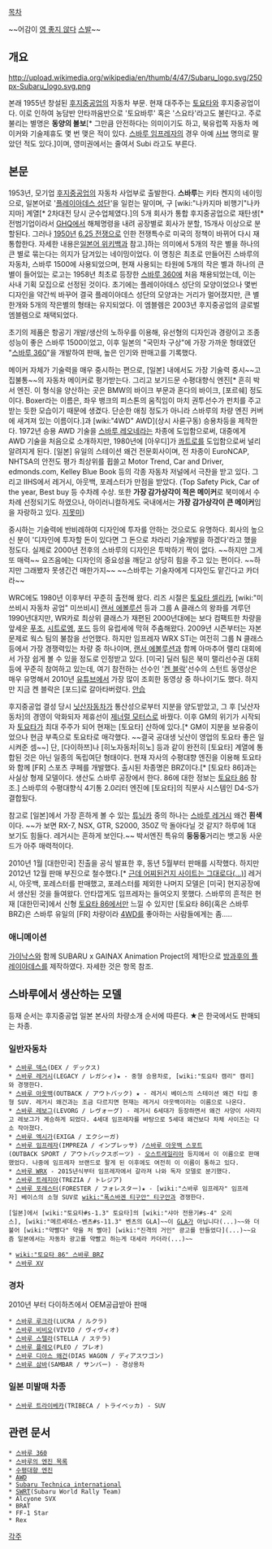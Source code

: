 [[목차]]

~~어감이 [[영 좋지 않다]] [[씨발|스발]]~~

== 개요 ==
http://upload.wikimedia.org/wikipedia/en/thumb/4/47/Subaru_logo.svg/250px-Subaru_logo.svg.png

본래 1955년 창설된 [[후지중공업]]의 자동차 부문. 현재 대주주는 [[토요타]]와 후지중공업이다. 이로 인하여 농담반 안타까움반으로 '토요바루' 혹은 '스요타'라고도 불린다고. 주로 불리는 별명은 '''동양의 볼보'''[* 그만큼 안전하다는 의미이기도 하고, 북유럽쪽 자동차 메이커와 기술제휴도 몇 번 맺은 적이 있다. [[스바루 임프레자]]의 경우 아예 [[사브]] 명의로 팔았던 적도 있다.]이며, 영미권에서는 줄여서 Subi 라고도 부른다.
== 본문 ==
1953년, 모기업 [[후지중공업]]의 자동차 사업부로 출발한다. '''스바루'''는 키타 켄지의 네이밍으로, 일본어로 '[[플레이아데스 성단]]'을 일컫는 말이며, 구 [wiki:"나카지마 비행기"나카지마] 계열[* 2차대전 당시 군수업체였다.]의 5개 회사가 통합 후지중공업으로 재탄생[* 전범기업이라서 [[GHQ]]에서 해체명령을 내려 공장별로 회사가 분할, 15개사 이상으로 분할된다. 그러나 [[1950년]] [[6.25 전쟁]]으로 인한 전쟁특수로 미국의 정책이 바뀌어 다시 재통합한다. 자세한 내용은[http://ja.wikipedia.org/wiki/%E5%AF%8C%E5%A3%AB%E9%87%8D%E5%B7%A5%E6%A5%AD 일본어 위키백과] 참고.]하는 의미에서 5개의 작은 별을 하나의 큰 별로 묶는다는 의지가 담겨있는 네이밍이었다. 이 명칭은 최초로 만들어진 스바루의 자동차, 스바루 1500에 사용되었으며, 현재 사용되는 타원에 5개의 작은 별과 하나의 큰 별이 들어있는 로고는 1958년 최초로 등장한 [[스바루 360]]에 처음 채용되었는데, 이는 사내 기획 모집으로 선정된 것이다. 초기에는 플레이아데스 성단의 모양이었으나 몇번 디자인을 약간씩 바꾸어 결국 플레이아데스 성단의 모양과는 거리가 멀어졌지만, 큰 별 한개와 5개의 작은별의 형태는 유지되었다. 이 엠블렘은 2003년 후지중공업의 글로벌 엠블렘으로 채택되었다.

초기의 제품은 항공기 개발/생산의 노하우를 이용해, 유선형의 디자인과 경량이고 조종성능이 좋은 스바루 1500이었고, 이후 일본의 "국민차 구상"에 가장 가까운 형태였던 "[[스바루 360]]"을 개발하여 판매, 높은 인기와 판매고를 기록했다.

메이커 자체가 기술력을 매우 중시하는 편으로, [일본] 내에서도 가장 기술력 중시~~고집불통~~의 자동차 메이커로 평가받는다. 그리고 보기드문 수평대향식 엔진[* 흔히 박서 엔진. 이 형식을 양산하는 곳은 BMW의 바이크 부문과 혼다의 바이크, [포르쉐] 정도이다. Boxer라는 이름은, 좌우 뱅크의 피스톤의 움직임이 마치 권투선수가 펀치를 주고 받는 듯한 모습이기 때문에 생겼다. 단순한 애칭 정도가 아니라 스바루의 차량 엔진 커버에 새겨져 있는 이름이다.]과 [wiki:"4WD" AWD](상시 사륜구동) 승용차등을 제작한다. 1972년 승용 AWD 기술을 [[스바루 레오네]]라는 차종에 도입함으로써, 대중에게 AWD 기술을 처음으로 소개하지만, 1980년에 [아우디]가 [[콰트로]]를 도입함으로써 널리 알려지게 된다. [일본] 유일의 스테이션 왜건 전문회사이며, 전 차종이 EuroNCAP, NHTSA의 안전도 평가 최상위를 휩쓸고 Motor Trend, Car and Driver, edmonds.com, Kelley Blue Book 등의 각종 자동차 저널에서 극찬을 받고 있다. 그리고 IIHS에서 레거시, 아웃백, 포레스터가 만점을 받았다. (Top Safety Pick, Car of the year, Best buy 등 수차례 수상. 또한 '''가장 감가상각이 적은 메이커'''로 북미에서 수차례 선정되기도 하였으나, 아이러니컬하게도 국내에서는 '''가장 감가상각이 큰 메이커'''임을 자랑하고 있다. [[지못미]])

중시하는 기술력에 반비례하여 디자인에 투자를 안하는 것으로도 유명하다. 회사의 높으신 분이 '디자인에 투자할 돈이 있다면 그 돈으로 차라리 기술개발을 하겠다'라고 했을 정도다. 실제로 2000년 전후의 스바루의 디자인은 투박하기 짝이 없다. ~~하지만 그게 또 매력~~ 요즈음에는 디자인의 중요성을 깨닫고 상당히 힘을 주고 있는 편이다. ~~하지만 그래봤자 못생긴건 매한가지~~ ~~스바루는 기술자에게 디자인도 맡긴다고 카더라~~

WRC에도 1980년 이후부터 꾸준히 출전해 왔다. 리즈 시절은 [[토요타 셀리카]], [wiki:"미쓰비시 자동차 공업" 미쓰비시] [[랜서 에볼루션]] 등과 그룹 A 클래스의 왕좌를 겨루던 1990년대지만, WR카로 최상위 클래스가 재편된 2000년대에는 보다 컴팩트한 차량을 앞세운 [[푸조]], [[시트로엥]], [[포드]] 등의 유럽세에 막혀 주춤해왔다. 2009년 시즌부터는 자본문제로 웍스 팀의 불참을 선언했다. 하지만 임프레자 WRX STi는 여전히 그룹 N 클래스 등에서 가장 경쟁력있는 차량 중 하나이며, [[랜서 에볼루션]]과 함께 아마추어 랠리 대회에서 가장 쉽게 볼 수 있을 정도로 인정받고 있다. [미국] 딜러 팀은 북미 랠리선수권 대회 등에 꾸준히 참여하고 있는데, 여기 참전하는 선수인 '[[켄 블락]]'선수의 스턴트 동영상은 매우 유명해서 2010년 [[유튜브]]에서 가장 많이 조회한 동영상 중 하나이기도 했다. 하지만 지금 켄 블락은 [포드]로 갈아타버렸다. [[안습]]

후지중공업 결성 당시 [[닛산자동차]]가 통산성으로부터 지분을 양도받았고, 그 후 [닛산자동차]의 경영이 악화되자 제휴선이 [[제너럴 모터스]]로 바꿨다. 이후 GM의 위기가 시작되자 [[토요타]]가 최대 주주가 되어 현재는 [토요타] 산하에 있다.[* GM이 지분을 보유중이었으나 현금 부족으로 토요타로 매각했다. ~~결국 공대생 닛산이 영업의 토요타 좋은 일 시켜준 셈~~] 단, [다이하쯔]나 [히노자동차|히노] 등과 같이 완전히 [토요타] 계열에 통합된 것은 아닌 일종의 독립여단 형태이다. 현재 자사의 수평대향 엔진을 이용해 토요타와 함께 [FR] 스포츠 쿠페를 개발했다. 출시된 차종명은 BRZ이다.[* [토요타 86]과는 사실상 형제 모델이다. 생산도 스바루 공장에서 한다. 86에 대한 정보는 [[토요타 86]] 참조.] 스바루의 수평대향식 4기통 2.0리터 엔진에 [토요타]의 직분사 시스템인 D4-S가 결합됬다.

참고로 [일본]에서 가장 흔하게 볼 수 있는 [[튜닝카]] 중의 하나는 [[스바루 레거시]] 왜건 '''흰색'''이다. ~~가 보면 RX-7, NSX, GTR, S2000, 350Z 막 돌아다닐 것 같지? 하루에 1대 보기도 힘들다. 레거시는 흔하게 보인다.~~ 박서엔진 특유의 '''둥둥둥'''거리는 뱃고동 사운드가 아주 매력적이다.

2010년 1월 [대한민국] 진출을 공식 발표한 후, 동년 5월부터 판매를 시작했다. 하지만 2012년 12월 판매 부진으로 철수했다.[* [http://www.subarukorea.kr/ 근데 어찌된건지 사이트는 그대로다(...)]] 레거시, 아웃백, 포레스터를 판매했고, 포레스터를 제외한 나머지 모델은 [미국] 현지공장에서 생산된 것을 들여왔다. 안타깝게도 임프레자는 들여오지 못했다. 스바루의 흔적은 현재 [대한민국]에서 신형 [[토요타 86]]에서만 느낄 수 있지만 [토요타 86](혹은 스바루 BRZ)은 스바루 유일의 [FR] 차량이라 [[4WD]]를 좋아하는 사람들에게는 좀.....
=== 애니메이션 ===
[[가이낙스]]와 함께 SUBARU x GAINAX Animation Project의 제1탄으로 [[방과후의 플레이아데스]]를 제작하였다. 자세한 것은 항목 참조.
== 스바루에서 생산하는 모델 ==
등재 순서는 후지중공업 일본 본사의 차량소개 순서에 따른다. ★은 한국에서도 판매되는 차종.
=== 일반자동차 ===
 * [[스바루 덱스]](DEX / デックス)
 * [[스바루 레거시]](LEGACY / レガシィ)★ - 중형 승용차로, [wiki:"토요타 캠리" 캠리]와 경쟁한다.
 * [[스바루 아웃백]](OUTBACK / アウトバック) ★ - 레거시 베이스의 스테이션 왜건 타입 중형 SUV. 레거시 왜건과는 조금 다르지면 현재는 레거시 아웃백이라는 이름으로 나온다.
 * [[스바루 레보그]](LEVORG / レヴォーグ) - 레거시 6세대가 등장하면서 왜건 사양이 사라지고 레보그가 계승하게 되었다. 4세대 임프레자를 바탕으로 5세대 왜건보다 차체 사이즈는 다소 작아졌다. 
 * [[스바루 엑시가]](EXIGA / エクシーガ)
 * [[스바루 임프레자]](IMPREZA / インプレッサ) /[[스바루 아웃백 스포트]](OUTBACK SPORT / アウトバックスポーツ) - [[오스트레일리아]] 등지에서 이 이름으로 판매했었다. 나중에 임프레자 브랜드로 팔게 된 이후에도 여전히 이 이름이 통하고 있다.
 * [[스바루 WRX]] - 2015년식부터 임프레자에서 갈라져 나와 독자 모델로 분기했다.
 * [[스바루 트레지아]](TREZIA / トレジア)
 * [[스바루 포레스터]](FORESTER / フォレスター)★ - [wiki:"스바루 임프레자" 임프레자] 베이스의 소형 SUV로 [[wiki:"폭스바겐 티구안" 티구안]]과 경쟁한다.

{{{#!html
<embed src="//www.youtube.com/v/y73qbUcWdeo?version=3&amp;hl=ko_KR" type="application/x-shockwave-flash" width="640" height="360" allowscriptaccess="always" allowfullscreen="true"></embed>
}}}

 [일본]에서 [wiki:"토요타#s-1.3" 토요타]의 [wiki:"샤아 전용기#s-4" 오리스], [wiki:"메르세데스-벤츠#s-11.3" 벤츠의 GLA]~~이 [[GLA]]가 아닙니다(...)~~와 더불어 [wiki:"약빨다" 약을 처 빨아] [wiki:"진격의 거인" 광고를 만들었다](...)~~요즘 일본에서는 자동차 광고를 약빨고 하는게 대세라 카더라(...)~~

 * [[wiki:"토요타 86" 스바루 BRZ]]
 * [[스바루 XV]]
=== 경차 ===
2010년 부터 다이하츠에서 OEM공급받아 판매

 * [[스바루 루크라]](LUCRA / ルクラ)
 * [[스바루 비비오]](VIVIO / ヴィヴィオ)
 * [[스바루 스텔라]](STELLA / ステラ)
 * [[스바루 플레오]](PLEO / プレオ)
 * [[스바루 디아스 왜건]](DIAS WAGON / ディアスワゴン)
 * [[스바루 삼바]](SAMBAR / サンバー) - 경상용차
=== 일본 미발매 차종 ===
 * [[스바루 트라이베카]](TRIBECA / トライベッカ) - SUV
== 관련 문서 ==
 * [[스바루 360]]
 * [[스바루의 엔진 목록]]
 * [[수평대향 엔진]]
 * [[AWD]]
 * [[Subaru Technica international]]
 * [[SWRT]](Subaru World Rally Team)
 * Alcyone SVX
 * BRAT
 * FF-1 Star
 * Rex

[[각주]]
